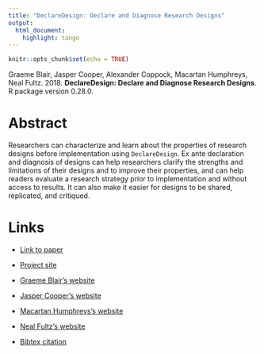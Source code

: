 ```yaml
---
title: "DeclareDesign: Declare and Diagnose Research Designs"
output:
  html_document:
    highlight: tango
---
```


```r
knitr::opts_chunk$set(echo = TRUE)
```

Graeme Blair, Jasper Cooper, Alexander Coppock, Macartan Humphreys, Neal Fultz. 2018. <b>DeclareDesign: Declare and Diagnose Research Designs</b>. R package version 0.28.0.

# Abstract
Researchers can characterize and learn about the properties of research designs before implementation using `DeclareDesign`. Ex ante declaration and diagnosis of designs can help researchers clarify the strengths and limitations of their designs and to improve their properties, and can help readers evaluate a research strategy prior to implementation and without access to results. It can also make it easier for designs to be shared, replicated, and critiqued.

# Links
 - <a href='blair_etal_2018a.pdf' target='_blank'>Link to paper</a>
 - <a href='https://declaredesign.org/r/declaredesign/'target='_blank'>Project site</a>

 - <a href= 'https://graemeblair.com' target='_blank'>Graeme Blair's website</a>
 - <a href= 'https://www.linkedin.com/in/jasper-jack-cooper' target='_blank'>Jasper Cooper's website</a>
 - <a href= 'https://macartan.github.io/' target='_blank'>Macartan Humphreys's website</a>
 - <a href= 'https://nfultz.github.io' target='_blank'>Neal Fultz's website</a>
 - <a href='blair_etal_2018a.txt'target='_blank'>Bibtex citation</a>

